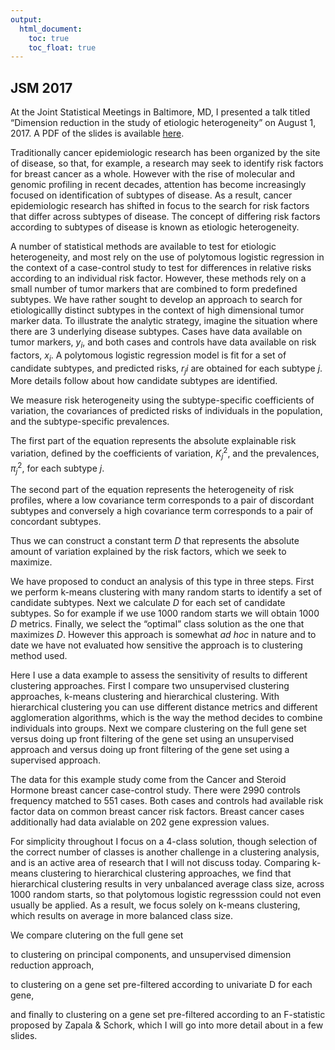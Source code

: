 ---
output:
  html_document: 
    toc: true
    toc_float: true
---

<link rel="stylesheet" href="styles.css" type="text/css">

## JSM 2017

At the Joint Statistical Meetings in Baltimore, MD, I presented a talk titled "Dimension reduction in the study of etiologic heterogeneity" on August 1, 2017. A PDF of the slides is available [here](https://github.com/zabore/talk-slides/blob/master/2017_JSM_Zabor_dimension_reduction_etiologic_heterogeneity.pdf).

<script async class="speakerdeck-embed" data-slide="1" data-id="abe8ee65f2c34eba9537c421600880d5" data-ratio="1.33333333333333" src="//speakerdeck.com/assets/embed.js" width="200" height="40"></script>

Traditionally cancer epidemiologic research has been organized by the site of disease, so that, for example, a research may seek to identify risk factors for breast cancer as a whole. However with the rise of molecular and genomic profiling in recent decades, attention has become increasingly focused on identification of subtypes of disease. As a result, cancer epidemiologic research has shifted in focus to the search for risk factors that differ across subtypes of disease. The concept of differing risk factors according to subtypes of disease is known as etiologic heterogeneity.

<script async class="speakerdeck-embed" data-slide="2" data-id="abe8ee65f2c34eba9537c421600880d5" data-ratio="1.33333333333333" src="//speakerdeck.com/assets/embed.js"></script>

A number of statistical methods are available to test for etiologic heterogeneity, and most rely on the use of polytomous logistic regression in the context of a case-control study to test for differences in relative risks according to an individual risk factor. However, these methods rely on a small number of tumor markers that are combined to form predefined subtypes. We have rather sought to develop an approach to search for etiologicallly distinct subtypes in the context of high dimensional tumor marker data. To illustrate the analytic strategy, imagine the situation where there are 3 underlying disease subtypes. Cases have data available on tumor markers, $y_i$, and both cases and controls have data available on risk factors, $x_i$. A polytomous logistic regression model is fit for a set of candidate subtypes, and predicted risks, $r_ji$ are obtained for each subtype $j$. More details follow about how candidate subtypes are identified.

<script async class="speakerdeck-embed" data-slide="3" data-id="abe8ee65f2c34eba9537c421600880d5" data-ratio="1.33333333333333" src="//speakerdeck.com/assets/embed.js"></script>

We measure risk heterogeneity using the subtype-specific coefficients of variation, the covariances of predicted risks of individuals in the population, and the subtype-specific prevalences.

<script async class="speakerdeck-embed" data-slide="4" data-id="abe8ee65f2c34eba9537c421600880d5" data-ratio="1.33333333333333" src="//speakerdeck.com/assets/embed.js"></script>

The first part of the equation represents the absolute explainable risk variation, defined by the coefficients of variation, $K_j^2$, and the prevalences, $\pi_j^2$, for each subtype $j$.

<script async class="speakerdeck-embed" data-slide="5" data-id="abe8ee65f2c34eba9537c421600880d5" data-ratio="1.33333333333333" src="//speakerdeck.com/assets/embed.js"></script>

The second part of the equation represents the heterogeneity of risk profiles, where a low covariance term corresponds to a pair of discordant subtypes and conversely a high covariance term corresponds to a pair of concordant subtypes.

<script async class="speakerdeck-embed" data-slide="6" data-id="abe8ee65f2c34eba9537c421600880d5" data-ratio="1.33333333333333" src="//speakerdeck.com/assets/embed.js"></script>

Thus we can construct a constant term $D$ that represents the absolute amount of variation explained by the risk factors, which we seek to maximize.

<script async class="speakerdeck-embed" data-slide="7" data-id="abe8ee65f2c34eba9537c421600880d5" data-ratio="1.33333333333333" src="//speakerdeck.com/assets/embed.js"></script>

We have proposed to conduct an analysis of this type in three steps. First we perform k-means clustering with many random starts to identify a set of candidate subtypes. Next we calculate $D$ for each set of candidate subtypes. So for example if we use $1000$ random starts we will obtain $1000$ $D$ metrics. Finally, we select the "optimal" class solution as the one that maximizes $D$. However this approach is somewhat *ad hoc* in nature and to date we have not evaluated how sensitive the approach is to clustering method used.

<script async class="speakerdeck-embed" data-slide="8" data-id="abe8ee65f2c34eba9537c421600880d5" data-ratio="1.33333333333333" src="//speakerdeck.com/assets/embed.js"></script>

Here I use a data example to assess the sensitivity of results to different clustering approaches. First I compare two unsupervised clustering approaches, k-means clustering and hierarchical clustering. With hierarchical clustering you can use different distance metrics and different agglomeration algorithms, which is the way the method decides to combine individuals into groups. Next we compare clustering on the full gene set versus doing up front filtering of the gene set using an unsupervised approach and versus doing up front filtering of the gene set using a supervised approach.

<script async class="speakerdeck-embed" data-slide="9" data-id="abe8ee65f2c34eba9537c421600880d5" data-ratio="1.33333333333333" src="//speakerdeck.com/assets/embed.js"></script>

The data for this example study come from the Cancer and Steroid Hormone breast cancer case-control study. There were 2990 controls frequency matched to 551 cases. Both cases and controls had available risk factor data on common breast cancer risk factors. Breast cancer cases additionally had data avialable on 202 gene expression values.

<script async class="speakerdeck-embed" data-slide="10" data-id="abe8ee65f2c34eba9537c421600880d5" data-ratio="1.33333333333333" src="//speakerdeck.com/assets/embed.js"></script>

For simplicity throughout I focus on a 4-class solution, though selection of the correct number of classes is another challenge in a clustering analysis, and is an active area of research that I will not discuss today. Comparing k-means clustering to hierarchical clustering approaches, we find that hierarchical clustering results in very unbalanced average class size, across 1000 random starts, so that polytomous logistic regresssion could not even usually be applied. As a result, we focus solely on k-means clustering, which results on average in more balanced class size.

<script async class="speakerdeck-embed" data-slide="11" data-id="abe8ee65f2c34eba9537c421600880d5" data-ratio="1.33333333333333" src="//speakerdeck.com/assets/embed.js"></script>

We compare clutering on the full gene set

<script async class="speakerdeck-embed" data-slide="12" data-id="abe8ee65f2c34eba9537c421600880d5" data-ratio="1.33333333333333" src="//speakerdeck.com/assets/embed.js"></script>

to clustering on principal components, and unsupervised dimension reduction approach, 

<script async class="speakerdeck-embed" data-slide="13" data-id="abe8ee65f2c34eba9537c421600880d5" data-ratio="1.33333333333333" src="//speakerdeck.com/assets/embed.js"></script>

to clustering on a gene set pre-filtered according to univariate D for each gene,

<script async class="speakerdeck-embed" data-slide="14" data-id="abe8ee65f2c34eba9537c421600880d5" data-ratio="1.33333333333333" src="//speakerdeck.com/assets/embed.js"></script>

and finally to clustering on a gene set pre-filtered according to an F-statistic proposed by Zapala & Schork, which I will go into more detail about in a few slides.

<script async class="speakerdeck-embed" data-slide="15" data-id="abe8ee65f2c34eba9537c421600880d5" data-ratio="1.33333333333333" src="//speakerdeck.com/assets/embed.js"></script>

